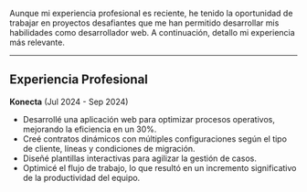 Aunque mi experiencia profesional es reciente, he tenido la oportunidad de trabajar en proyectos desafiantes que me han permitido desarrollar mis habilidades como desarrollador web. A continuación, detallo mi experiencia más relevante.

---

## Experiencia Profesional

**Konecta** (Jul 2024 - Sep 2024)

- Desarrollé una aplicación web para optimizar procesos operativos, mejorando la eficiencia en un 30%.
- Creé contratos dinámicos con múltiples configuraciones según el tipo de cliente, líneas y condiciones de migración.
- Diseñé plantillas interactivas para agilizar la gestión de casos.
- Optimicé el flujo de trabajo, lo que resultó en un incremento significativo de la productividad del equipo.
